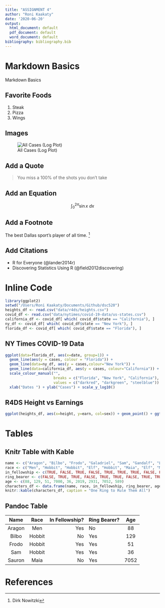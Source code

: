 ---
title: "ASSIGNMENT 4"
author: "Roni Kaakaty"
date: '2020-06-20'
output:
  html_document: default
  pdf_document: default
  word_document: default
bibliography: bibliography.bib
---

# Markdown Basics
Markdown Basics

## Favorite Foods

1. Steak
2. Pizza
3. Wings

## Images

![All Cases (Log Plot)](/Users/Roni Kaakaty/Documents/GitHub/dsc520/assignments/assignment04/10-all-cases-log.png)

## Add a Quote
>You miss a 100% of the shots you don't take

## Add an Equation
$$\int_0^{2\pi} \sin x~dx$$

## Add a Footnote

The best Dallas sport's player of all time. ^[Dirk Nowitzki]


## Add Citations

* R for Everyone (@lander2014r) 
* Discovering Statistics Using R (@field2012discovering)

# Inline Code
```{r include = FALSE}
library(ggplot2)
setwd("/Users/Roni Kaakaty/Documents/Github/dsc520")
heights_df <- read.csv("data/r4ds/heights.csv")
covid_df <- read.csv("data/nytimes/covid-19-data/us-states.csv")
california_df <- covid_df[ which( covid_df$state == "California"), ]
ny_df <- covid_df[ which( covid_df$state == "New York"), ]
florida_df <- covid_df[ which( covid_df$state == "Florida"), ]
```

## NY Times COVID-19 Data
```{r echo = FALSE}
ggplot(data=florida_df, aes(x=date, group=1)) +
  geom_line(aes(y = cases, colour = "Florida")) +
  geom_line(data=ny_df, aes(y = cases,colour="New York")) +
  geom_line(data=california_df, aes(y = cases, colour="California")) +
  scale_colour_manual("",
                      breaks = c("Florida", "New York", "California"),
                      values = c("darkred", "darkgreen", "steelblue")) +
  xlab("Dates ") + ylab("Cases") + scale_y_log10()
```

## R4DS Height vs Earnings
```{r echo = FALSE}
ggplot(heights_df, aes(x=height, y=earn, col=sex)) + geom_point() + ggtitle("Height vs. Earnings") + xlab("Height(Inches)") +ylab("Earnings(Dollars)")
```

# Tables

## Knitr Table with Kable
```{r echo = FALSE}
name <- c("Aragon", "Bilbo", "Frodo", "Galadriel", "Sam", "Gandalf", "Legolas", "Sauron", "Gollum")
race <- c("Men", "Hobbit", "Hobbit", "Elf", "Hobbit", "Maia", "Elf", "Maia", "Hobbit")
in_fellowship <- c(TRUE, FALSE, TRUE, FALSE, TRUE, TRUE, TRUE, FALSE, FALSE)
ring_bearer <- c(FALSE, TRUE, TRUE, FALSE, TRUE, TRUE, FALSE, TRUE, TRUE)
age <- c(88, 129, 51, 7000, 36, 2019, 2931, 7052, 589)
characters_df <- data.frame(name, race, in_fellowship, ring_bearer, age)
knitr::kable(characters_df, caption = "One Ring to Rule Them All")
```


## Pandoc Table

    Name        Race      In Fellowship?    Ring Bearer?    Age
  ---------  ----------  ---------------    ------------   -----
  Aragon        Men      Yes                No               88
  Bilbo	      Hobbit	   No	                Yes	            129
  Frodo	      Hobbit	   Yes	              Yes	             51
  Sam	        Hobbit	   Yes	              Yes	             36
  Sauron	    Maia	    No	                Yes	           7052

# References